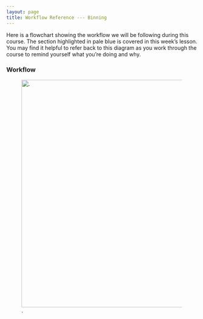 ```yaml
---
layout: page
title: Workflow Reference --- Binning
---
```

Here is a flowchart showing the workflow we will be following during this course. The section highlighted in pale blue is covered in this week's lesson. You may find it helpful to refer back to this diagram as you work through the course to remind yourself what you're doing and why.

### Workflow
<!-- OLD <img align="center" src="{{ page.root }}/fig/workflow_03_highlight.png" alt="Workflow diagram with binning prep, binning and functional annotation steps highlighed."/> -->

![.](/images/workflow-03-highlight.png){width="600" fig-alt="Workflow diagram with binning prep, binning and functional annotation steps highlighed."}
